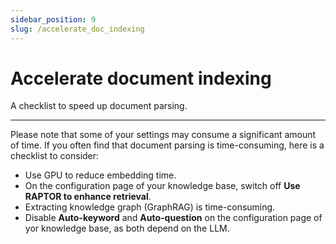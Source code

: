 ```yaml
---
sidebar_position: 9
slug: /accelerate_doc_indexing
---
```


# Accelerate document indexing

A checklist to speed up document parsing.

---

Please note that some of your settings may consume a significant amount of time. If you often find that document parsing is time-consuming, here is a checklist to consider:

- Use GPU to reduce embedding time.
- On the configuration page of your knowledge base, switch off **Use RAPTOR to enhance retrieval**.
- Extracting knowledge graph (GraphRAG) is time-consuming.
- Disable **Auto-keyword** and **Auto-question** on the configuration page of yor knowledge base, as both depend on the LLM.
